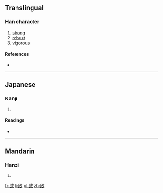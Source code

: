 ==Translingual==

===Han character===
{{Han char|rn=66|rad=攴|as=05|sn=9|four=7874<sub>0</sub>|canj=口心人大 (RPOK)}}

# [[strong]]
# [[robust]]
# [[vigorous]]

====References====
* {{Han ref|kx=0469.230|dkj=13159|dj=0820.030|hdz=21455.090|uh=6543|ud=25923|bh=CEE8|bd=52968}}

----

==Japanese==

===Kanji===
{{ja-kanji|grade=|rs=攴05}}

# {{defn|lang=ja|sort=攴05}}

====Readings====
* {{ja-readings|on=[[びん]] (bin), [[みん]] (min), [[ふん]] (fun)|kun=[[つとめる]] (tsutomeru)}}

----

==Mandarin==

===Hanzi===
{{cmn-hanzi|pin=[[mǐn]] ([[min3]])|wg=min<sup>3</sup>}}

# {{defn|lang=cmn|sort=攴05}}

[[fr:敃]]
[[li:敃]]
[[pl:敃]]
[[zh:敃]]